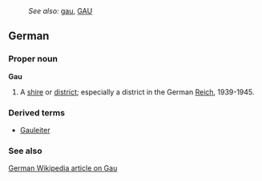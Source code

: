 :''See also:'' [[gau]], [[GAU]]
==German==
{{wikipedia}}
===Proper noun===
'''Gau'''
#A [[shire]] or [[district]]; especially a district in the German [[Reich]], 1939-1945.
===Derived terms===
*[[Gauleiter]]
===See also===
[http://de.wikipedia.org/wiki/Gau German Wikipedia article on Gau]